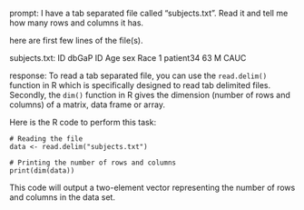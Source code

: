 prompt:
I have a tab separated file called "subjects.txt". Read it and tell me how many rows and columns it has. 

here are first few lines of the file(s).

subjects.txt:
ID	dbGaP ID	Age	sex	Race
1	patient34	63	M	CAUC


response:
To read a tab separated file, you can use the `read.delim()` function in R which is specifically designed to read tab delimited files. Secondly, the `dim()` function in R gives the dimension (number of rows and columns) of a matrix, data frame or array.

Here is the R code to perform this task:

```
# Reading the file
data <- read.delim("subjects.txt")

# Printing the number of rows and columns
print(dim(data))
```
This code will output a two-element vector representing the number of rows and columns in the data set.
